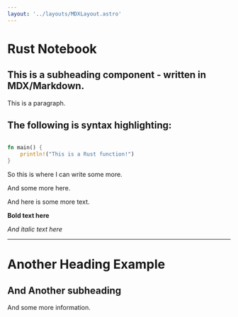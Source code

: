 ```yaml
---
layout: '../layouts/MDXLayout.astro'
---
```



# Rust Notebook

## This is a subheading component - written in MDX/Markdown.

This is a paragraph.

## The following is syntax highlighting:

```rust:src/main.rs

fn main() {
	println!("This is a Rust function!")
}

```

So this is where I can write some more.

And some more here.

And here is some more text.

**Bold text here**

_And italic text here_

---

# Another Heading Example

## And Another subheading

And some more information.
